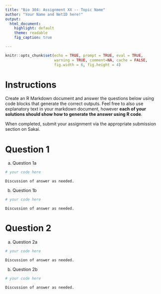 ```yaml
---
title: "Bio 304: Assignment XX -- Topic Name"
author: "Your Name and NetID here!"
output:
  html_document:
    highlight: default
    theme: readable
    fig_caption: true

---
```


```r
knitr::opts_chunk$set(echo = TRUE, prompt = TRUE, eval = TRUE, 
                      warning = TRUE, comment=NA, cache = FALSE,
                      fig.width = 6, fig.height = 4)
```


# Instructions

Create an R Markdown document and answer the questions below using code blocks that generate the correct outputs. Feel free to also use explanatory text in your markdown document, however **each of your solutions should show how to generate the answer using R code**.

When completed, submit your assignment via the appropriate submission section on Sakai.


# Question 1

a. Question 1a
 
```r
# your code here
```
  
    Discussion of answer as needed.
 

b. Question 1b 
 
```r
# your code here
```
  
    Discussion of answer as needed.
  
# Question 2

a. Question 2a
 
```r
# your code here
```
  
    Discussion of answer as needed.
 

b. Question 2b 
 
```r
# your code here
```
  
    Discussion of answer as needed.

